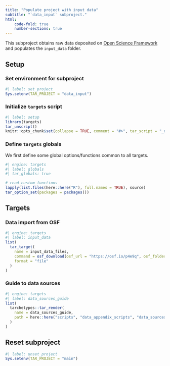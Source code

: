 ```yaml
---
title: "Populate project with input data"
subtitle: "`data_input` subproject."
html:
    code-fold: true
    number-sections: true
---
```


This subproject obtains raw data deposited on [Open Science Framework](https://osf.io) and populates the `input_data` folder.

## Setup

### Set environment for subproject

```r
#| label: set_project
Sys.setenv(TAR_PROJECT = "data_input")
```

### Initialize `targets` script

```r
#| label: setup
library(targets)
tar_unscript()
knitr::opts_chunk$set(collapse = TRUE, comment = "#>", tar_script = "_data_input.R")
```


### Define `targets` globals

We first define some global options/functions common to all targets.

```r
#| engine: targets
#| label: globals
#| tar_globals: true

# read custom functions
lapply(list.files(here::here("R"), full.names = TRUE), source)
tar_option_set(packages = packages())
```

## Targets

### Data import from OSF

```r
#| engine: targets
#| label: input_data
list(
  tar_target(
    name = input_data_files,
    command = osf_download(osf_url = "https://osf.io/p4e9q", osf_folder = "input_data", local_folder = here::here("data", "input_data")),
    format = "file"
  )
)
```

### Guide to data sources

```r
#| engine: targets
#| label: data_sources_guide
list(
  tarchetypes::tar_render(
    name = data_sources_guide,
    path = here::here("scripts", "data_appendix_scripts", "data_sources_guide.qmd")
  )
)
```

## Reset subproject
```r
#| label: unset_project
Sys.setenv(TAR_PROJECT = "main")
```